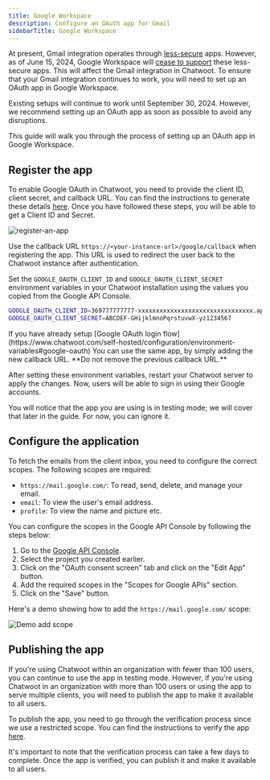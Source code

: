 ```yaml
---
title: Google Workspace
description: Configure an OAuth app for Gmail
sidebarTitle: Google Workspace
---
```


At present, Gmail integration operates through [less-secure](https://support.google.com/accounts/answer/6010255?hl=en) apps. However, as of June 15, 2024, Google Workspace will [cease to support](https://workspaceupdates.googleblog.com/2023/09/winding-down-google-sync-and-less-secure-apps-support.html) these less-secure apps. This will affect the Gmail integration in Chatwoot. To ensure that your Gmail integration continues to work, you will need to set up an OAuth app in Google Workspace.

<Note>
Existing setups will continue to work until September 30, 2024. However, we recommend setting up an OAuth app as soon as possible to avoid any disruptions.
</Note>

This guide will walk you through the process of setting up an OAuth app in Google Workspace.

## Register the app

To enable Google OAuth in Chatwoot, you need to provide the client ID, client secret, and callback URL. You can find the instructions to generate these details [here](https://support.google.com/cloud/answer/6158849). Once you have followed these steps, you will be able to get a Client ID and Secret.

![register-an-app](/self-hosted/images/google/oauth-app-setup.png)

Use the callback URL `https://<your-instance-url>/google/callback` when registering the app. This URL is used to redirect the user back to the Chatwoot instance after authentication.

Set the `GOOGLE_OAUTH_CLIENT_ID` and `GOOGLE_OAUTH_CLIENT_SECRET` environment variables in your Chatwoot installation using the values you copied from the Google API Console.

```bash
GOOGLE_OAUTH_CLIENT_ID=369777777777-xxxxxxxxxxxxxxxxxxxxxxxxxxxxxxxx.apps.googleusercontent.com
GOOGLE_OAUTH_CLIENT_SECRET=ABCDEF-GHijklmnoPqrstuvwX-yz1234567
```

<Note>
If you have already setup [Google OAuth login flow](https://www.chatwoot.com/self-hosted/configuration/environment-variables#google-oauth) You can use the same app, by simply adding the new callback URL. **Do not remove the previous callback URL.**
</Note>

After setting these environment variables, restart your Chatwoot server to apply the changes. Now, users will be able to sign in using their Google accounts.

You will notice that the app you are using is in testing mode; we will cover that later in the guide. For now, you can ignore it.

## Configure the application

To fetch the emails from the client inbox, you need to configure the correct scopes. The following scopes are required:

- `https://mail.google.com/`: To read, send, delete, and manage your email.
- `email`: To view the user's email address.
- `profile`: To view the name and picture etc.

You can configure the scopes in the Google API Console by following the steps below:

1. Go to the [Google API Console](https://console.developers.google.com/).
2. Select the project you created earlier.
3. Click on the "OAuth consent screen" tab and click on the "Edit App" button.
4. Add the required scopes in the "Scopes for Google APIs" section.
5. Click on the "Save" button.

Here's a demo showing how to add the `https://mail.google.com/` scope:

![Demo add scope](/self-hosted/images/google/add-scope-demo.gif)

## Publishing the app

If you're using Chatwoot within an organization with fewer than 100 users, you can continue to use the app in testing mode. However, if you're using Chatwoot in an organization with more than 100 users or using the app to serve multiple clients, you will need to publish the app to make it available to all users.

To publish the app, you need to go through the verification process since we use a restricted scope. You can find the instructions to verify the app [here](https://support.google.com/cloud/answer/9110914).

It's important to note that the verification process can take a few days to complete. Once the app is verified, you can publish it and make it available to all users.
